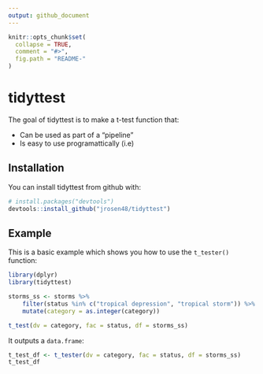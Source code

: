 ```yaml
---
output: github_document
---
```


<!-- README.md is generated from README.Rmd. Please edit that file -->

```r
knitr::opts_chunk$set(
  collapse = TRUE,
  comment = "#>",
  fig.path = "README-"
)
```

# tidyttest

The goal of tidyttest is to make a t-test function that:

- Can be used as part of a "pipeline"
- Is easy to use programattically (i.e)

## Installation

You can install tidyttest from github with:

```r
# install.packages("devtools")
devtools::install_github("jrosen48/tidyttest")
```

## Example

This is a basic example which shows you how to use the `t_tester()` function:

```r
library(dplyr)
library(tidyttest)

storms_ss <- storms %>% 
    filter(status %in% c("tropical depression", "tropical storm")) %>% 
    mutate(category = as.integer(category))

t_test(dv = category, fac = status, df = storms_ss)
```

It outputs a `data.frame`:

```r
t_test_df <- t_tester(dv = category, fac = status, df = storms_ss)
t_test_df
```
